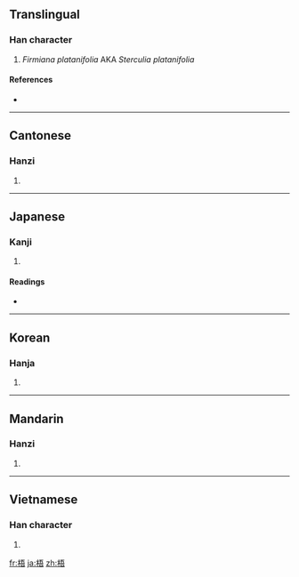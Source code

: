 ==Translingual==

===Han character===
{{Han char|rn=75|rad=木|as=07|sn=11|four=4196<sub>1</sub>|canj=木一一口 (DMMR)}}

# ''Firmiana platanifolia'' AKA ''Sterculia platanifolia''

====References====
* {{Han ref|kx=0530.110|dkj=14872|dj=0918.090|hdz=21211.020|uh=68A7|ud=26791|bh=B1EF|bd=45551}}

----

==Cantonese==

===Hanzi===
{{yue-hanzi|jyut=|y=ng4}}

# {{defn|Cantonese|sort=木07}}

----

==Japanese==

===Kanji===
{{ja-kanji|grade=|rs=木07}}

# {{defn|Japanese}}

====Readings====
* {{ja-readings|on=[[ご]] (go)|kun=[[あおぎり]] (aogiri)}}

----

==Korean==

===Hanja===
{{ko-hanja|hangeul=오|eumhun=|rv=o|mr=o|y=o}}

# {{defn|Korean|sort=木07}}

----

==Mandarin==

===Hanzi===
{{cmn-hanzi|pin=[[wú]] ([[wu2]]), [[wù]] ([[wu4]]), [[yǔ]] ([[yu3]])|wg=wu<sup>2</sup>, wu<sup>4</sup>, yü<sup>3</sup>}}

# {{defn|Mandarin|sort=木07}}

----

==Vietnamese==

===Han character===
{{vi-hantu|[[ngô]]|rs=木07}}

# {{defn|Vietnamese|sort=木07}}

[[fr:梧]]
[[ja:梧]]
[[zh:梧]]
